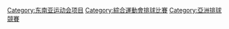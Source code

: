 [[Category:东南亚运动会项目|Category:东南亚运动会项目]]
[[Category:綜合運動會排球比賽|Category:綜合運動會排球比賽]]
[[Category:亞洲排球競賽|Category:亞洲排球競賽]]